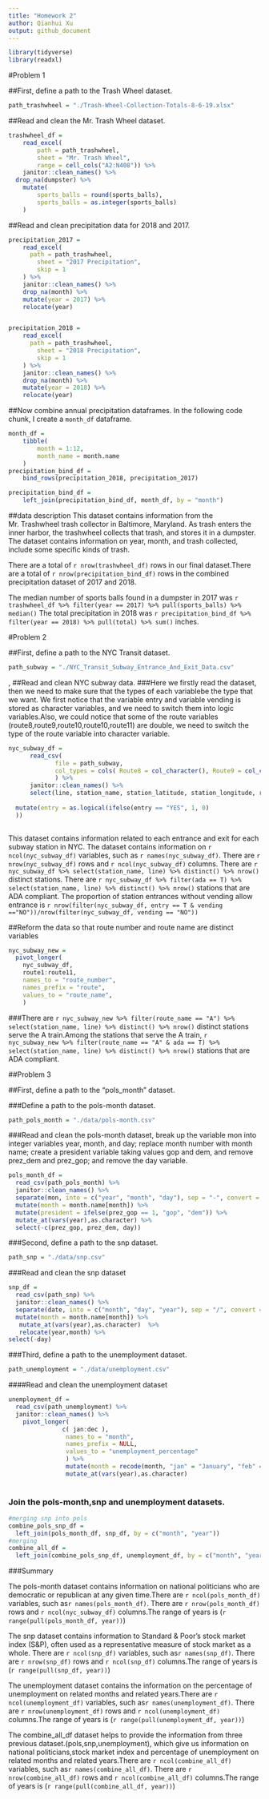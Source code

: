 ```yaml
---
title: "Homework 2"
author: Qianhui Xu
output: github_document
---
```


```r
library(tidyverse)
library(readxl)
```

#Problem 1

##First, define a path to the Trash Wheel dataset. 

```r
path_trashwheel = "./Trash-Wheel-Collection-Totals-8-6-19.xlsx"
```


##Read and clean the Mr. Trash Wheel dataset. 

```r
trashwheel_df = 
	read_excel(
		path = path_trashwheel,
		sheet = "Mr. Trash Wheel",
		range = cell_cols("A2:N408")) %>% 
	janitor::clean_names() %>% 
  drop_na(dumpster) %>%
	mutate(
		sports_balls = round(sports_balls),
		sports_balls = as.integer(sports_balls)
	)
```

##Read and clean precipitation data for 2018 and 2017. 

```r
precipitation_2017 = 
	read_excel(
	  path = path_trashwheel,
		sheet = "2017 Precipitation",
		skip = 1
	) %>% 
	janitor::clean_names() %>% 
	drop_na(month) %>% 
	mutate(year = 2017) %>% 
	relocate(year)


precipitation_2018 = 
	read_excel(
	  path = path_trashwheel,
		sheet = "2018 Precipitation",
		skip = 1
	) %>% 
	janitor::clean_names() %>% 
	drop_na(month) %>% 
	mutate(year = 2018) %>% 
	relocate(year)

```

##Now combine annual precipitation dataframes. In the following code chunk, I create a `month_df` dataframe. 

```r
month_df = 
	tibble(
		month = 1:12,
		month_name = month.name
	)
precipitation_bind_df = 
	bind_rows(precipitation_2018, precipitation_2017)

precipitation_bind_df = 
	left_join(precipitation_bind_df, month_df, by = "month")

```

##data description
This dataset contains information from the Mr. Trashwheel trash collector in Baltimore, Maryland. As trash enters the inner harbor, the trashwheel collects that trash, and stores it in a dumpster. The dataset contains information on year, month, and trash collected, include some specific kinds of trash. 

There are a total of `r nrow(trashwheel_df)` rows in our final dataset.There are a total of `r nrow(precipitation_bind_df)` rows in the combined precipitation dataset of 2017 and 2018.

The median number of sports balls found in a dumpster in 2017 was `r trashwheel_df %>% filter(year == 2017) %>% pull(sports_balls) %>% median()`
The total precipitation in 2018 was `r precipitation_bind_df %>% filter(year == 2018) %>% pull(total) %>% sum()` inches.

#Problem 2

##First, define a path to the NYC Transit dataset. 

```r
path_subway = "./NYC_Transit_Subway_Entrance_And_Exit_Data.csv"
```
,
##Read and clean NYC subway data.
###Here we firstly read the dataset, then we need to make sure that the types of each variablebe the type that we want. We first notice that the variable entry and variable vending is stored as character variables, and we need to switch them into logic variables.Also, we could notice that some of the route variables (route8,route9,route10,route10,route11) are double, we need to switch the type of the route variable into character variable.

```r
nyc_subway_df = 
      read_csv(
             file = path_subway,
             col_types = cols( Route8 = col_character(), Route9 = col_character() , Route10 = col_character() , Route11 = col_character() )
             ) %>% 
      janitor::clean_names() %>% 
      select(line, station_name, station_latitude, station_longitude, route1, route2, route3, route4, route5, route6, route7, route8, route9, route10, route11, entry, vending, entrance_type, ada) %>% 
   
  mutate(entry = as.logical(ifelse(entry == "YES", 1, 0)
  ))
     
```


This dataset contains information related to each entrance and exit for each subway station in NYC. The dataset contains information on `r ncol(nyc_subway_df)` variables, such as
`r names(nyc_subway_df)`. There are `r nrow(nyc_subway_df)` rows and `r ncol(nyc_subway_df)` columns. There are `r nyc_subway_df %>% select(station_name, line) %>% distinct() %>% nrow()` distinct stations.
There are `r nyc_subway_df %>% filter(ada == T) %>% select(station_name, line) %>% distinct() %>% nrow()` stations that are ADA compliant.
The proportion of station entrances without vending allow entrance is 
`r nrow(filter(nyc_subway_df, entry == T & vending =="NO"))/nrow(filter(nyc_subway_df, vending == "NO"))` 


##Reform the data so that route number and route name are distinct variables

```r
nyc_subway_new =
  pivot_longer(
    nyc_subway_df,
    route1:route11,
    names_to = "route_number",
    names_prefix = "route",
    values_to = "route_name",
    )
```

###There are `r nyc_subway_new %>% filter(route_name == "A") %>% select(station_name, line) %>% distinct() %>% nrow()` distinct stations serve the A train.Among the stations that serve the A train, `r nyc_subway_new %>% filter(route_name == "A" & ada == T) %>% select(station_name, line) %>% distinct() %>% nrow()` stations that are ADA compliant.


##Problem 3

##First, define a path to the "pols_month" dataset. 

###Define a path to the pols-month dataset.
```r
path_pols_month = "./data/pols-month.csv"
```

###Read and clean the pols-month dataset, break up the variable mon into integer variables year, month, and day; replace month number with month name; create a president variable taking values gop and dem, and remove prez_dem and prez_gop; and remove the day variable.

```r
pols_month_df = 
  read_csv(path_pols_month) %>% 
  janitor::clean_names() %>% 
  separate(mon, into = c("year", "month", "day"), sep = "-", convert = TRUE) %>% 
  mutate(month = month.name[month]) %>% 
  mutate(president = ifelse(prez_gop == 1, "gop", "dem")) %>% 
  mutate_at(vars(year),as.character) %>% 
  select(-c(prez_gop, prez_dem, day))
```


###Second, define a path to the snp dataset.

```r
path_snp = "./data/snp.csv"
```

###Read and clean the snp dataset
```r
snp_df = 
  read_csv(path_snp) %>% 
  janitor::clean_names() %>% 
  separate(date, into = c("month", "day", "year"), sep = "/", convert = TRUE) %>% 
  mutate(month = month.name[month]) %>% 
   mutate_at(vars(year),as.character)  %>% 
   relocate(year,month) %>% 
select(-day)
```

###Third, define a path to the unemployment dataset.


```r
path_unemployment = "./data/unemployment.csv"
```
####Read and clean the unemployment dataset
```r
unemployment_df = 
  read_csv(path_unemployment) %>% 
  janitor::clean_names() %>% 
    pivot_longer(
               c( jan:dec ),
                names_to = "month",
                names_prefix = NULL,
                values_to = "unemployment_percentage"
                ) %>% 
                mutate(month = recode(month, "jan" = "January", "feb" =                                                    "February", "mar" = "March",                                                 "apr" = "April", "may" = "May",                                               "jun" = "June", "jul" = "July",                                               "aug" = "August", "sep" =                                                    "September", "oct" = "October",                                                "nov" = "November", "dec" =                                                    "December")) %>% 
                mutate_at(vars(year),as.character)
            
```
### Join the pols-month,snp and unemployment datasets.

```r
#merging snp into pols
combine_pols_snp_df =
  left_join(pols_month_df, snp_df, by = c("month", "year"))
#merging
combine_all_df =
  left_join(combine_pols_snp_df, unemployment_df, by = c("month", "year"))
```
###Summary

The pols-month dataset contains information on national politicians who are democratic or republican at any given time.There are  `r ncol(pols_month_df)` variables, such as`r names(pols_month_df)`. There are `r nrow(pols_month_df)` rows and `r ncol(nyc_subway_df)` columns.The range of years is (`r range(pull(pols_month_df, year))`)

The snp dataset contains information to Standard & Poor’s stock market index (S&P), often used as a representative measure of stock market as a whole.
There are  `r ncol(snp_df)` variables, such as`r names(snp_df)`. There are `r nrow(snp_df)` rows and `r ncol(snp_df)` columns.The range of years is (`r range(pull(snp_df, year))`)

The unemployment dataset contains the information on the percentage of unemployment on related months and related years.There are  `r ncol(unemployment_df)` variables, such as`r names(unemployment_df)`. There are `r nrow(unemployment_df)` rows and `r ncol(unemployment_df)` columns.The range of years is (`r range(pull(unemployment_df, year))`)

The combine_all_df dataset helps to provide the information from three previous dataset.(pols,snp,unemployment), which give us information on national politicians,stock market index and percentage of unemployment on related months and related years.There are  `r ncol(combine_all_df)` variables, such as`r names(combine_all_df)`. There are `r nrow(combine_all_df)` rows and `r ncol(combine_all_df)` columns.The range of years is (`r range(pull(combine_all_df, year))`)



